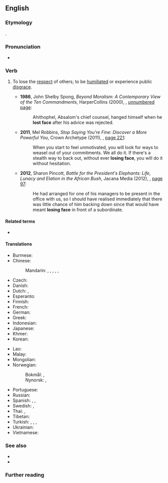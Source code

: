==English==
{{was wotd|2013|January|25}}
{{was wotd|2015|January|25}}

===Etymology===
{{calque|en|zh|-}} {{zh-l|丟臉|tr=diūliǎn|lit=lose face}}.

===Pronunciation===
* {{audio|en|en-au-lose face.ogg|Audio (AU)}}

===Verb===
{{en-verb|loses face|losing face|lost face}}

# {{lb|en|idiomatic}} To lose the [[respect]] of others; to be [[humiliate]]d or experience public [[disgrace]].
#* '''1986''', John Shelby Spong, ''Beyond Moralism: A Contemporary View of the Ten Commandments'', HarperCollins (2000), {{ISBN|9781878282149}}, [http://books.google.com/books?id=J7TT9J67GFcC&pg=PT101&dq=%22lost+face%2 unnumbered page]:
#*: Ahithophel, Absalom's chief counsel, hanged himself when he '''lost face''' after his advice was rejected.
#* '''2011''', Mel Robbins, ''Stop Saying You're Fine: Discover a More Powerful You'', Crown Archetype (2011), {{ISBN|9780307716729}}, [http://books.google.com/books?id=VHcJIPSajrcC&pg=PA221#v=onepage&q&f=false page 221]:
#*: When you start to feel unmotivated, you will look for ways to weasel out of your commitments. We all do it. If there's a stealth way to back out, without ever '''losing face''', you will do it without hesitation.
#* '''2012''', Sharon Pincott, ''Battle for the President's Elephants: Life, Lunacy and Elation in the African Bush'', Jacana Media (2012), {{ISBN|9781431403592}}, [http://books.google.com/books?id=GP-RtQMzxoAC&pg=PA97&dq=%22losing+face%22 page 97]:
#*: He had arranged for one of his managers to be present in the office with us, so I should have realised immediately that there was little chance of him backing down since that would have meant '''losing face''' in front of a subordinate.

====Related terms====
* {{l|en|loss of face}}

====Translations====
{{trans-top|lose respect of others}}
* Burmese: {{t-needed|my}}
* Chinese:
*: Mandarin: {{t+|cmn|丟臉|sc=Hani}}, {{t+|cmn|丢脸|tr=diūliǎn|sc=Hani}}, {{t+|cmn|丟人|sc=Hani}}, {{t+|cmn|丢人|tr=diūrén|sc=Hani}}, {{t+|cmn|丟面子|sc=Hani}}, {{t+|cmn|丢面子|tr=diū miànzi|sc=Hani}}
* Czech: {{t|cs|ztratit tvář}}
* Danish: {{t|da|tabe ansigt}}
* Dutch: {{t|nl|gezicht verliezen}}, {{l|nl|gezichtsverlies}} {{l|nl|lijden}}
* Esperanto: {{t-needed|eo}}
* Finnish: {{t+|fi|menettää kasvonsa}}
* French: {{t+|fr|perdre la face}}
* German: {{t+|de|das Gesicht verlieren}}
* Greek: {{t|el|ρεζιλεύομαι}}
* Indonesian: {{t|id|kehilangan muka}}
* Japanese: {{t|ja|面目を失う|tr=めんぼくをうしなう, menboku o ushinau|sc=Jpan}}
* Khmer: {{t+|km|ខ្មាស|tr=kmaah|sc=Khmr}}
* Korean: {{t|ko|체면을 잃다|sc=Kore}}
{{trans-mid}}
* Lao: {{t-needed|lo}}
* Malay: {{t-needed|ms}}
* Mongolian: {{t-needed|mn}}
* Norwegian:
*: Bokmål: {{t+|nb|tape ansikt}}, {{t|nb|miste ansikt}}
*: Nynorsk: {{t|nn|miste andlet}}, {{t|nn|miste ansikt}}
* Portuguese: {{t|pt|[[perder]] [[o]] [[respeito]]}}
* Russian: {{t|ru|потеря́ть лицо́|pf}}
* Spanish: {{t+|es|desprestigiarse}}, {{t|es|quedar mal parado}}, {{t|es|perder la cara}}
* Swedish: {{t|sv|förlora ansiktet}}, {{t|sv|tappa ansiktet}}
* Thai: {{t+|th|เสียหน้า}}, {{t|th|หน้าแหก}}
* Tibetan: {{t|bo|སྤམ་ཤོར}}
* Turkish: {{t|tr|itibarını kaybetmek}}, {{t|tr|mahçup olmak}}, {{t|tr|saygınlığını yitirmek}}, {{t+|tr|yüzü kalmamak}}
* Ukrainian: {{t|uk|втратити обличчя|pf|sc=Cyrl}}
* Vietnamese: {{t+|vi|mất mặt}}
{{trans-bottom}}

===See also===
* {{l|en|give face}}
* {{l|en|save face}}

===Further reading===
{{pedialite|Face (sociological concept)}}